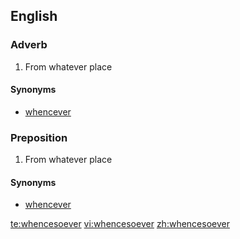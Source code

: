 ==English==

===Adverb===
{{en-adv|-}}

# {{archaic}} From whatever place

====Synonyms====
*[[whencever]]

===Preposition===
{{en-prep}}

# {{rfv-sense}} {{archaic}} From whatever place

====Synonyms====
*[[whencever]]

[[te:whencesoever]]
[[vi:whencesoever]]
[[zh:whencesoever]]